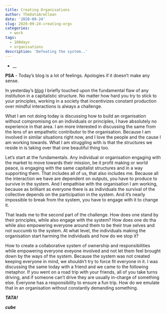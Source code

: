 ```yaml
---
title: Creating Organisations
author: TheDataAreClean
date: '2020-09-24'
slug: 2020-09-24-creating-orgs
categories:
  - work
tags:
  - 100days
  - organisations
description: 'Defeating the system..'
---
```


* __

**PSA** - Today's blog is a lot of feelings. Apologies if it doesn't make any sense.

In yesterday's [blog](lhttps://thedataareclean.com/blog/2020-09-23-boundaries/){target="_blank"} I briefly touched upon the fundamental flaw of any institution in a capitalistic structure. No matter how hard you try to stick to your principles, working in a society that incentivizes constant production over mindful interactions is always a challenge.

What I am not doing today is discussing how to build an organisation without compromising on an individuals or principles, I have absolutely no experience in that area. I am more interested in discussing the same from the lens of an empathetic contributor to the organisation. Because I am involved in similar situations right now, and I love the people and the cause I am working towards. What I am struggling with is that the structures we reside in is taking over that one beautiful thing too.

Let's start at the fundamentals. Any individual or organisation engaging with the market to move towards their mission, be it profit making or world peace, is engaging with the same capitalist structures and in a way supporting them. That includes all of us, that also includes me. Because all the interaction we have are dependent on outputs, you have to produce to survive in the system. And I empathise with the organisation I am working, because as brilliant as everyone there is as individuals the survival of the collective depends on the participation in the system. And it's nearly impossible to break from the system, you have to engage with it to change it.

That leads me to the second part of the challenge. How does one stand by their principles, while also engage with the system? How does one do tha while also empowering everyone around them to be their true selves and not succumb to the system. At what level, the individuals making the organisation start harming the individuals and how do we stop it? 

How to create a collaborative system of ownership and responsibilities while empowering everyone eveyone involved and not let them feel brought down by the ways of the system. Because the system was not created keeping everyone in mind, we shouldn't try to force fit everyone in it. I was discussing the same today with a friend and we came to the following metaphor. If you went on a road trip with your friends, all of you take turns driving, and if someone can't drive they are usually in-charge of something else. Everyone has a responsibility to ensure a fun trip. How do we emulate that in an organisation without constantly demanding something.

**_TATA!_**

**_cube_**
